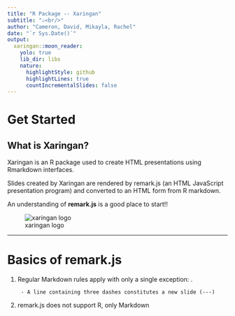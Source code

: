 ```yaml
---
title: "R Package -- Xaringan"
subtitle: "⚔<br/>"
author: "Cameron, David, Mikayla, Rachel"
date: "`r Sys.Date()`"
output:
  xaringan::moon_reader:
    yolo: true
    lib_dir: libs
    nature:
      highlightStyle: github
      highlightLines: true
      countIncrementalSlides: false
---
```


# Get Started  

## What is Xaringan?  

Xaringan is an R package used to create HTML presentations using Rmarkdown interfaces.  

Slides created by Xaringan are rendered by remark.js (an HTML JavaScript presentation program) and converted to an HTML form from R markdown.  

An understanding of **remark.js** is a good place to start!!

![xaringan logo](https://user-images.githubusercontent.com/163582/45438104-ea200600-b67b-11e8-80fa-d9f2a99a03b0.png)

---
# Basics of remark.js

1) Regular Markdown rules apply with only a single exception: .

        - A line containing three dashes constitutes a new slide (---)  
2) remark.js does not support R, only Markdown         

    
    
